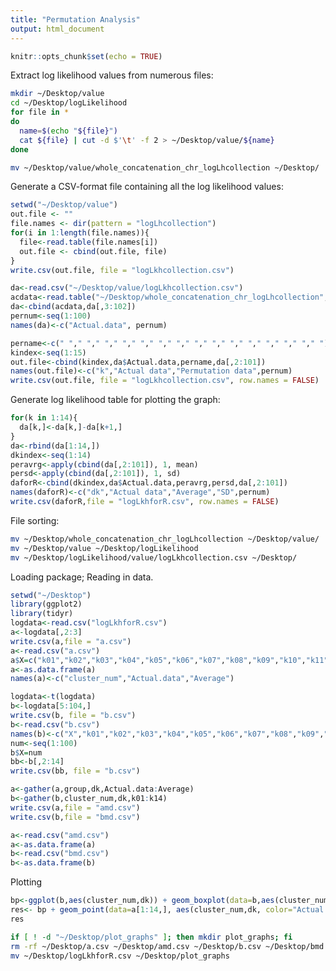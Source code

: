 ```yaml
---
title: "Permutation Analysis"
output: html_document
---
```


```r
knitr::opts_chunk$set(echo = TRUE)
```

Extract log likelihood values from numerous files:
```bash
mkdir ~/Desktop/value
cd ~/Desktop/logLikelihood
for file in *
do
  name=$(echo "${file}")
  cat ${file} | cut -d $'\t' -f 2 > ~/Desktop/value/${name}
done

mv ~/Desktop/value/whole_concatenation_chr_logLhcollection ~/Desktop/
```

Generate a CSV-format file containing all the log likelihood values:
```r
setwd("~/Desktop/value")
out.file <- ""
file.names <- dir(pattern = "logLhcollection")
for(i in 1:length(file.names)){
  file<-read.table(file.names[i])
  out.file <- cbind(out.file, file)
}
write.csv(out.file, file = "logLkhcollection.csv")

da<-read.csv("~/Desktop/value/logLkhcollection.csv")
acdata<-read.table("~/Desktop/whole_concatenation_chr_logLhcollection", header = FALSE)
da<-cbind(acdata,da[,3:102])
pernum<-seq(1:100)
names(da)<-c("Actual.data", pernum)

pername<-c(" "," "," "," "," "," "," "," "," "," "," "," "," "," "," ")
kindex<-seq(1:15)
out.file<-cbind(kindex,da$Actual.data,pername,da[,2:101])
names(out.file)<-c("k","Actual data","Permutation data",pernum)
write.csv(out.file, file = "logLkhcollection.csv", row.names = FALSE)
```

Generate log likelihood table for plotting the graph:
```r
for(k in 1:14){
  da[k,]<-da[k,]-da[k+1,]
}
da<-rbind(da[1:14,])
dkindex<-seq(1:14)
peravrg<-apply(cbind(da[,2:101]), 1, mean)
persd<-apply(cbind(da[,2:101]), 1, sd)
daforR<-cbind(dkindex,da$Actual.data,peravrg,persd,da[,2:101])
names(daforR)<-c("dk","Actual data","Average","SD",pernum)
write.csv(daforR,file = "logLkhforR.csv", row.names = FALSE)
```
File sorting:
```bash
mv ~/Desktop/whole_concatenation_chr_logLhcollection ~/Desktop/value/
mv ~/Desktop/value ~/Desktop/logLikelihood
mv ~/Desktop/logLikelihood/value/logLkhcollection.csv ~/Desktop/
```

Loading package; Reading in data.
```r
setwd("~/Desktop")
library(ggplot2)
library(tidyr)
logdata<-read.csv("logLkhforR.csv")
a<-logdata[,2:3]
write.csv(a,file = "a.csv")
a<-read.csv("a.csv")
a$X=c("k01","k02","k03","k04","k05","k06","k07","k08","k09","k10","k11","k12","k13","k14")
a<-as.data.frame(a)
names(a)<-c("cluster_num","Actual.data","Average")

logdata<-t(logdata)
b<-logdata[5:104,]
write.csv(b, file = "b.csv")
b<-read.csv("b.csv")
names(b)<-c("X","k01","k02","k03","k04","k05","k06","k07","k08","k09","k10","k11","k12","k13","k14")
num<-seq(1:100)
b$X=num
bb<-b[,2:14]
write.csv(bb, file = "b.csv")

a<-gather(a,group,dk,Actual.data:Average)
b<-gather(b,cluster_num,dk,k01:k14)
write.csv(a,file = "amd.csv")
write.csv(b,file = "bmd.csv")

a<-read.csv("amd.csv")
a<-as.data.frame(a)
b<-read.csv("bmd.csv")
b<-as.data.frame(b)
```

Plotting
```r
bp<-ggplot(b,aes(cluster_num,dk)) + geom_boxplot(data=b,aes(cluster_num,dk), color="grey")
res<- bp + geom_point(data=a[1:14,], aes(cluster_num,dk, color="Actual data")) + geom_line(data=a[1:14,], aes(cluster_num,dk, color="Actual data"), group=1) + geom_point(data=a[15:28,], aes(cluster_num,dk, color="Permutation data Mean")) + geom_line(data=a[15:28,], aes(cluster_num,dk, color="Permutation data Mean"), group=1)
res
```

```bash
if [ ! -d "~/Desktop/plot_graphs" ]; then mkdir plot_graphs; fi
rm -rf ~/Desktop/a.csv ~/Desktop/amd.csv ~/Desktop/b.csv ~/Desktop/bmd.csv
mv ~/Desktop/logLkhforR.csv ~/Desktop/plot_graphs
```


